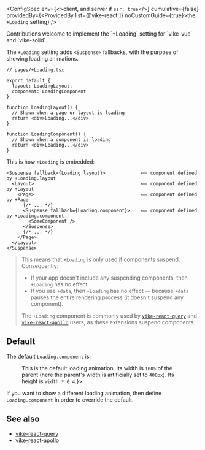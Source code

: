 
<ConfigSpec
  env={<>client, and server if <Link href="/ssr"><code>ssr: true</code></Link></>}
  cumulative={false}
  providedBy={<ProvidedBy list={['vike-react']} noCustomGuide={true}>the <code>+Loading</code> setting</ProvidedBy>}
/>

<Contribution>
  Contributions welcome to implement the `+Loading` setting for `vike-vue` and `vike-solid`.
</Contribution>

The `+Loading` setting adds `<Suspense>` fallbacks, with the purpose of showing loading animations.

```tsx
// pages/+Loading.tsx

export default {
  layout: LoadingLayout,
  component: LoadingComponent
}

function LoadingLayout() {
  // Shown when a page or layout is loading
  return <div>Loading...</div>
}

function LoadingComponent() {
  // Shown when a component is loading
  return <div>Loading...</div>
}
```

This is how `+Loading` is embedded:

```tsx
<Suspense fallback={Loading.layout}>             ⟸ component defined by +Loading.layout
  <Layout>                                       ⟸ component defined by +Layout
    <Page>                                       ⟸ component defined by +Page
      {/* ... */}
      <Suspense fallback={Loading.component}>    ⟸ component defined by +Loading.component
        <SomeComponent />
      </Suspense>
      {/* ... */}
    </Page>
  </Layout>
</Suspense>
```

> This means that `+Loading` is only used if components suspend. Consequently:
> - If your app doesn't include any suspending components, then `+Loading` has no effect.
> - If you use <Link href="/data">`+data`</Link>, then `+Loading` has no effect — because `+data` pauses the entire rendering process (it doesn't suspend any component).
>
> The `+Loading` component is commonly used by [`vike-react-query`](https://github.com/vikejs/vike-react/tree/main/packages/vike-react-query#readme) and [`vike-react-apollo`](https://github.com/vikejs/vike-react/tree/main/packages/vike-react-apollo#readme) users, as these extensions suspend components.

## Default

The default `Loading.component` is:

<Figure width={400} text={<>This is the default loading animation. Its width is <code>100%</code> of the parent (here the parent's width is artificially set to <code>400px</code>). Its height is <code>width * 0.4</code>.</>}>
  <LoadingComponent />
</Figure>

If you want to show a different loading animation, then define `Loading.component` in order to override the default.


## See also

- [vike-react-query](https://github.com/vikejs/vike-react/tree/main/packages/vike-react-query#readme)
- [vike-react-apollo](https://github.com/vikejs/vike-react/tree/main/packages/vike-react-apollo#readme)
